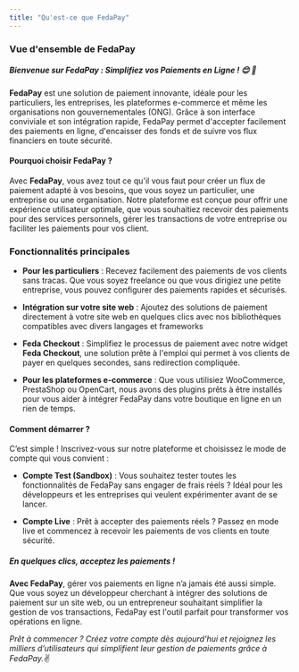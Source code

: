 ```yaml
---
title: "Qu'est-ce que FedaPay"
---
```


### Vue d'ensemble de FedaPay

##### **_Bienvenue sur FedaPay : Simplifiez vos Paiements en Ligne !_** 😊 💪

**FedaPay** est une solution de paiement innovante, idéale pour les particuliers, les entreprises, les plateformes e-commerce et même les organisations non gouvernementales (ONG). Grâce à son interface conviviale et son intégration rapide, FedaPay permet d'accepter facilement des paiements en ligne, d'encaisser des fonds et de suivre vos flux financiers en toute sécurité.

#### Pourquoi choisir FedaPay ?

Avec **FedaPay**, vous avez tout ce qu'il vous faut pour créer un flux de paiement adapté à vos besoins, que vous soyez un particulier, une entreprise ou une organisation. Notre plateforme est conçue pour offrir une expérience utilisateur optimale, que vous souhaitiez recevoir des paiements pour des services personnels, gérer les transactions de votre entreprise ou faciliter les paiements pour vos client.


### Fonctionnalités principales

- **Pour les particuliers** :  Recevez facilement des paiements de vos clients sans tracas. Que vous soyez freelance ou que vous dirigiez une petite entreprise, vous pouvez configurer des paiements rapides et sécurisés.

- **Intégration sur votre site web** :  Ajoutez des solutions de paiement directement à votre site web en quelques clics avec nos bibliothèques compatibles avec divers langages et frameworks

<CardGroup>

<Card title="Node.js" href="https://github.com/fedapay/fedapay-node"  />
<Card title="PHP" href="https://github.com/fedapay/fedapay-php" />
<Card title="Angular" href="https://github.com/fedapay/fedapay-angular"/>
<Card title="Ruby" href="https://github.com/fedapay/fedapay-ruby" />
<Card title="React.js" href="https://github.com/fedapay/fedapay-reactjs"/>

</CardGroup>

- **Feda Checkout** : Simplifiez le processus de paiement avec notre widget **Feda Checkout**, une solution prête à l'emploi qui permet à vos clients de payer en quelques secondes, sans redirection compliquée.

- **Pour les plateformes e-commerce** : Que vous utilisiez WooCommerce, PrestaShop ou OpenCart, nous avons des plugins prêts à être installés pour vous aider à intégrer FedaPay dans votre boutique en ligne en un rien de temps.


#### Comment démarrer ?

C’est simple ! Inscrivez-vous sur notre plateforme et choisissez le mode de compte qui vous convient :

- **Compte Test (Sandbox)** : Vous souhaitez tester toutes les fonctionnalités de FedaPay sans engager de frais réels ? Idéal pour les développeurs et les entreprises qui veulent expérimenter avant de se lancer.


- **Compte Live** :  Prêt à accepter des paiements réels ? Passez en mode live et commencez à recevoir les paiements de vos clients en toute sécurité.


##### **_En quelques clics, acceptez les paiements !_**

**Avec FedaPay**, gérer vos paiements en ligne n’a jamais été aussi simple. Que vous soyez un développeur cherchant à intégrer des solutions de paiement sur un site web, ou un entrepreneur souhaitant simplifier la gestion de vos transactions, FedaPay est l'outil parfait pour transformer vos opérations en ligne.

_Prêt à commencer ? Créez votre compte dès aujourd'hui et rejoignez les milliers d’utilisateurs qui simplifient leur gestion de paiements grâce à FedaPay._✌️

